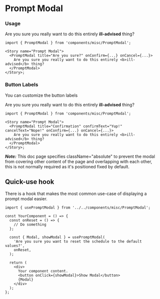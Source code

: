 
<Meta title="Torus/PromptModal" />

# Prompt Modal

### Usage

<Canvas>
  <Story name="Default Usage">
    <TorusBG className="h-72">
      <PromptModal title="Are you sure?" className="absolute">
        Are you sure you really want to do this entirely <b>ill-advised</b> thing?
      </PromptModal>
    </TorusBG>
  </Story>
</Canvas>

```tsx
import { PromptModal } from 'components/misc/PromptModal';

<Story name="Prompt Modal">
  <PromptModal title="Are you sure?" onConfirm={...} onCancel={...}>
    Are you sure you really want to do this entirely <b>ill-advised</b> thing?
  </PromptModal>
</Story>;
```

### Button Labels

You can customize the button labels

<Canvas>
  <Story name="Prompt Modal">
    <TorusBG className="h-96">
      <PromptModal title="Confirmation" confirmText="Yup!" cancelText="Nope!" className="absolute">
        Are you sure you really want to do this entirely <b>ill-advised</b> thing?
      </PromptModal>
    </TorusBG>
  </Story>
</Canvas>

```tsx
import { PromptModal } from 'components/misc/PromptModal';

<Story name="Prompt Modal">
  <PromptModal title="Confirmation" confirmText="Yup!" cancelText="Nope!" onConfirm={...} onCancel={...}>
    Are you sure you really want to do this entirely <b>ill-advised</b> thing?
  </PromptModal>
</Story>;
```

**_Note:_** This doc page specifies className="absolute" to prevent the modal from covering other content of the page and overlapping with each other,
this is not normally required as it's positioned fixed by default.

## Quick-use hook

There is a hook that makes the most common use-case of displaying a prompt modal easier.

```tsx
import { usePromptModal } from '../../components/misc/PromptModal';

const YourComponent = () => {
  const onReset = () => {
    // Do something
  };

  const { Modal, showModal } = usePromptModal(
    'Are you sure you want to reset the schedule to the default values?',
    onReset,
  );

  return (
    <div>
      Your component content.
      <button onClick={showModal}>Show Modal</button>
      {Modal}
    </div>
  );
};
```
